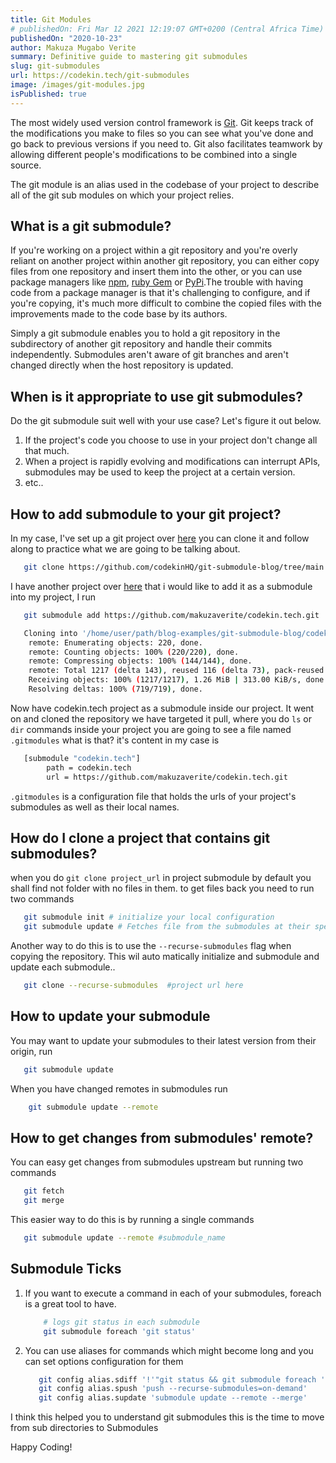 ```yaml
---
title: Git Modules
# publishedOn: Fri Mar 12 2021 12:19:07 GMT+0200 (Central Africa Time)
publishedOn: "2020-10-23"
author: Makuza Mugabo Verite
summary: Definitive guide to mastering git submodules
slug: git-submodules
url: https://codekin.tech/git-submodules
image: /images/git-modules.jpg
isPublished: true
---
```



The most widely used version control framework is [Git](https://en.wikipedia.org/wiki/Git). Git keeps track of the modifications you make to files so you can see what you've done and go back to previous versions if you need to. Git also facilitates teamwork by allowing different people's modifications to be combined into a single source.

The git module is an alias used in the codebase of your project to describe all of the git sub modules on which your project relies.


## What is a git submodule?

If you're working on a project within a git repository and you're overly reliant on another project within another git repository, you can either copy files from one repository and insert them into the other, or you can use package managers like [npm](https://www.npmjs.com/), [ruby Gem](https://rubygems.org/) or [PyPi](https://pypi.org/).The trouble with having code from a package manager is that it's challenging to configure, and if you're copying, it's much more difficult to combine the copied files with the improvements made to the code base by its authors.

Simply a git submodule enables you to hold a git repository in the subdirectory of another git repository and handle their commits independently. Submodules aren't aware of git branches and aren't changed directly when the host repository is updated.



## When is it appropriate to use git submodules?

Do the git submodule suit well with your use case? Let's figure it out below.


  1. If the project's code you choose to use in your project don't change all that much.
  2. When a project is rapidly evolving and modifications can interrupt APIs, submodules may be used to keep the project at a certain version.
  3. etc..


## How to add submodule to your git project?


In my case, I've set up a git project over [here](https://github.com/codekinHQ/git-submodule-blog/tree/main) you can clone it and follow along to practice what we are going to be talking about.


```bash
   git clone https://github.com/codekinHQ/git-submodule-blog/tree/main
```

I have another project over [here](https://github.com/makuzaverite/codekin.tech) that i would like to add it as a submodule into my project, I run

```bash
   git submodule add https://github.com/makuzaverite/codekin.tech.git

   Cloning into '/home/user/path/blog-examples/git-submodule-blog/codekin.tech'...
    remote: Enumerating objects: 220, done.
    remote: Counting objects: 100% (220/220), done.
    remote: Compressing objects: 100% (144/144), done.
    remote: Total 1217 (delta 143), reused 116 (delta 73), pack-reused 997
    Receiving objects: 100% (1217/1217), 1.26 MiB | 313.00 KiB/s, done.
    Resolving deltas: 100% (719/719), done.
```

Now have codekin.tech project as a submodule inside our project. It went on and cloned the repository we have targeted it pull, where you do `ls` or `dir` commands inside your project you are going to see a file named `.gitmodules` what is that? it's content in my case is

```bash
   [submodule "codekin.tech"]
        path = codekin.tech
        url = https://github.com/makuzaverite/codekin.tech.git
```
`.gitmodules` is a configuration file that holds the urls of your project's submodules as well as their local names.



## How do I clone a project that contains git submodules?

 when you do `git clone project_url` in project submodule by default you shall find not folder with no files in them. to get files back you need to run two commands

 ```bash
    git submodule init # initialize your local configuration
    git submodule update # Fetches file from the submodules at their specific commits in your configurations
 ```

 Another way to do this is to use the `--recurse-submodules` flag when copying the repository. This wil auto matically initialize and submodule and update each submodule..

```bash
   git clone --recurse-submodules  #project url here
```

## How to update your submodule

You may want to update your submodules to their latest version from their origin, run

```bash
   git submodule update
```

When you have changed remotes in submodules run

```bash
    git submodule update --remote
```


## How to get changes from submodules' remote?

You can easy get changes from submodules upstream but running two commands

```bash
   git fetch
   git merge
```

This easier way to do this is by running a single commands

```bash
   git submodule update --remote #submodule_name
```

## Submodule Ticks

1. If you want to execute a command in each of your submodules, foreach is a great tool to have.

    ```bash
        # logs git status in each submodule
        git submodule foreach 'git status'
    ```
2. You can use aliases for commands which might become long and you can set options configuration for them

    ```bash
       git config alias.sdiff '!'"git status && git submodule foreach 'git status'"
       git config alias.spush 'push --recurse-submodules=on-demand'
       git config alias.supdate 'submodule update --remote --merge'
    ```

I think this helped you to understand git submodules this is the time to move from sub directories to Submodules


Happy Coding!
